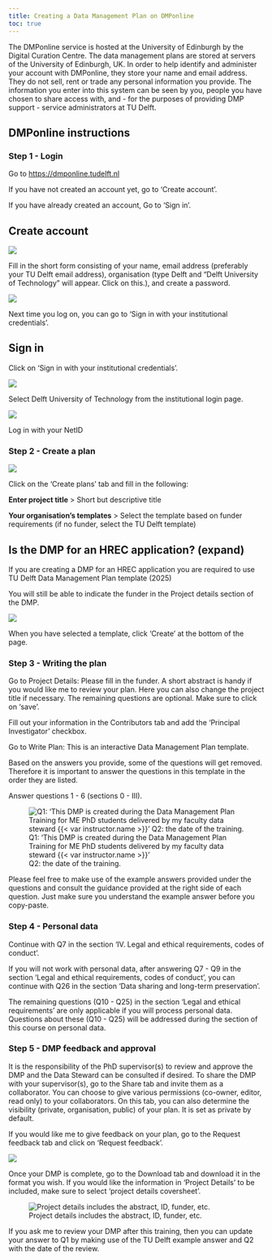 ```yaml
---
title: Creating a Data Management Plan on DMPonline
toc: true
---
```


The DMPonline service is hosted at the University of Edinburgh by the Digital Curation Centre. The data management plans are stored at servers of the University of Edinburgh, UK.
In order to help identify and administer your account with DMPonline, they store your name and email address. They do not sell, rent or trade any personal information you provide.
The information you enter into this system can be seen by you, people you have chosen to share access with, and - for the purposes of providing DMP support - service administrators at TU Delft.


## DMPonline instructions

### Step 1 - Login {#dmp-login}

Go to <https://dmponline.tudelft.nl>

If you have not created an account yet, go to 'Create account'.

If you have already created an account, Go to 'Sign in'.

::: {.panel-tabset}

## Create account

![](/img/DMPonline-login-first.png)

Fill in the short form consisting of your name, email address (preferably your TU Delft email address), organisation (type Delft and "Delft University of Technology" will appear. Click on this.), and create a password.

![](/img/DMPonline-create-account.png)

Next time you log on, you can go to 'Sign in with your institutional credentials'.


## Sign in

Click on 'Sign in with your institutional credentials'.

![](/img/DMPonline-login-again.png)

Select Delft University of Technology from the institutional login page.

![](/img/DMPonline-select-org.png)

Log in with your NetID

:::

### Step 2 - Create a plan {#dmp-create}

![](/img/DMPonline-create-plan.png)

Click on the 'Create plans' tab and fill in the following:

**Enter project title** > Short but descriptive title

**Your organisation's templates** > Select the template based on funder requirements (if no funder, select the TU Delft template)

:::{.callout-important collapse="true"}
## Is the DMP for an HREC application? (expand)

If you are creating a DMP for an HREC application you are required to use TU Delft Data Management Plan template (2025)

You will still be able to indicate the funder in the Project details section of the DMP.

![](/img/DMPonline-select-plan.png)
:::

When you have selected a template, click 'Create' at the bottom of the page.

### Step 3 - Writing the plan {#dmp-write}

Go to Project Details: Please fill in the funder. A short abstract is handy if you would like me to review your plan. Here you can also change the project title if necessary. The remaining questions are optional. Make sure to click on 'save'.

Fill out your information in the Contributors tab and add the 'Principal Investigator' checkbox.

Go to Write Plan: This is an interactive Data Management Plan template. 

::: {.callout-important}

Based on the answers you provide, some of the questions will get removed. Therefore it is important to answer the questions in this template in the order they are listed. 

:::

Answer questions 1 - 6 (sections 0 - III). 

![Q1: 'This DMP is created during the Data Management Plan Training for ME PhD students delivered by my faculty data steward {{< var instructor.name >}}' <br> Q2: the date of the training.](/img/DMPonline-write-plan.png)

Please feel free to make use of the example answers provided under the questions and consult the guidance provided at the right side of each question. Just make sure you understand the example answer before you copy-paste.

### Step 4 - Personal data {#dmp-personal}

Continue with Q7 in the section 'IV. Legal and ethical requirements, codes of conduct'.

If you will not work with personal data, after answering Q7 - Q9 in the section 'Legal and ethical requirements, codes of conduct', you can continue with Q26 in the section 'Data sharing and long-term preservation'.

The remaining questions (Q10 - Q25) in the section 'Legal and ethical requirements' are only applicable if you will process personal data. Questions about these (Q10 - Q25) will be addressed during the section of this course on personal data.

### Step 5 - DMP feedback and approval {#dmp-feedback}

It is the responsibility of the PhD supervisor(s) to review and approve the DMP and the Data Steward can be consulted if desired. To share the DMP with your supervisor(s), go to the Share tab and invite them as a collaborator. You can choose to give various permissions (co-owner, editor, read only) to your collaborators. On this tab, you can also determine the visibility (private, organisation, public) of your plan. It is set as private by default.

If you would like me to give feedback on your plan, go to the Request feedback tab and click on 'Request feedback'.

![](/img/DMPonline-request-feedback.png)

Once your DMP is complete, go to the Download tab and download it in the format you wish. If you would like the information in 'Project Details' to be included, make  sure to select 'project details coversheet'. 

![Project details includes the abstract, ID, funder, etc.](/img/DMPonline-download.png)

If you ask me to review your DMP after this training, then you can update your answer to Q1 by making use of the TU Delft example answer and Q2 with the date of the review.
